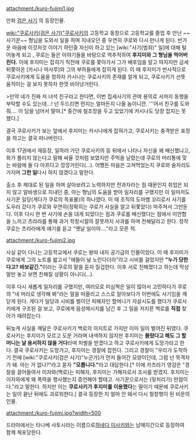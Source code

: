 attachment:/kuro-fujimi1.jpg

만화 [[검은 사기]] 의 등장인물.

[[wiki:"쿠로사키(검은 사기)"쿠로사키]]의 고등학교 동창으로 고등학교를 졸업 후 만난 ~~사기꾼~~ 형님을 도와서 일을 하며 지내오던 중 우연히 쿠로와 다시 만나게 된다. 반가운 마음에 이것저것 이야기 하던중 자신이 하고 있는 [wiki:"사기(범죄)" 일]에 대해 털어놓게 되고 , 쿠로는 들은 이야기들을 바탕으로 역추적하여 '''후지미와 그 형님을 먹어버린다.''' 이에 후지미는 잡히기 직전에 쿠로를 쫓아가서 그가 배후임을 알고 따지지만 금세 뒤쫓아온 [카시나 마사루]와 그의 부하들에게 잡히게 된다. 이 때 후지미가 반사적으로 쿠로사키에게 도움을 청하자 카시나는 쿠로사키의 존재를 알게 되고, 쿠로사키가 선뜻 움직이는 걸 보지 못하자 한껏 비아냥거린다.

>만약 네가 진짜 저 녀석 친구라고 한다면, 이번 집세사기의 관여 용의로 서까지 동행을 부탁할 수도 있는데…! 넌 두드리면 먼지는 얼마든지 나올 놈이니깐. '''어서 친구를 도와줘…. 이 담을 넘어서 말야.[* 중간에 철조망을 두고 있었기에 카시나도 당장 잡지는 못했다.]

결국 쿠로사키가 보는 앞에서 후지미는 카시나에게 잡혀가고, 쿠로사키는 충격받은 표정을 하고는 결국 떠나버린다.

이후 17권에서 재등장, 일하러 가던 쿠로사키의 등 뒤에서 나타나 자신을 왜 배신했냐고, 화가 풀리지 않는다고 말해 싸울 것처럼 보였지만 주먹을 날렸는데 쿠로의 머리통에 맞는 바람에 둘 다 아프다고 낑낑거린다(…). 어쨌든 마음은 고쳐먹었는지 쿠로와 술자리도 가지며 '''그런 일'''다시 하지 않겠다고 말한다.

출소 후 제대로 된 일을 하며 살아보려고 노력하지만 전과자라는 점 때문인지 취업은 되지 않고 알바생으로 지내던 중, 아는 형님의 도움을 받아 일자리를 구했지만 이 일마저도 사기꾼 일당(게다가 쿠로의 목표물)의 하나였다. 이 때 조직의 도마뱀 꼬리로서 사기를 도우러 갔다가 쿠로와 우연히(정확히는 쿠로가 사실을 알고 뒤쫓았다) 마주쳐서 그만둔다. 이후 다시 한 번 사기에 손을 대게 되었다는 점과 쿠로를 배신했다는 점에서 미안함을 느끼고 츠라라를 통해 과거 학창시절의 잘못까지 사과를 하며 전해달라고 한다. 정작 쿠로는 츠라라에게 얘기를 듣고 "옛날 일이야…."라고 모른 척.

attachment:/kuro-fujimi2.jpg

사실 같이 다니는 고등학교에서 쿠로는 왕따 내지 공기급의 인물이었다. 이 때 후지미가 쿠로에게 그의 노트를 밟고서 "애들이 널 노린다더라"라고 시비를 걸었지만 '''"누가 당한다고? 바보같긴."'''이라는 쿠로의 말을 듣자 질겁한다. 이후 서로 친해졌다고 하는데 막상 말만 놓고 보면 친해질 상황이 아니다(…).

이후 다시 새롭게 일자리를 구했지만, 여러모로 미심쩍은 일이 많아서 고민하다가 쿠로의 "네 머리로 생각해 봐"라는 말을 떠올리고 스스로 알아보다가 이번에도 사기임을 깨닫게 된다. 게다가 일당과 시비를 벌이던 피해자인 할머니가 자살시도를 했다가 쿠로사키에게 구조된 걸 보고, 쿠로에게 음성메시지를 남긴 후 그 일을 저지른 백로를 '''직접''' 찾아가 때려잡는다.

뒤늦게 사실을 깨달은 쿠로사키가 백로의 아지트로 가지만 이미 일이 벌어진 뒤였다. 쿠로사키는 후지미가 모르고 도운 거라며 내색하지 않지만 후지미는 '''몰랐다고 해도 그 할머니는 날 용서하지 않을 거다'''라며 처벌을 받겠다고 하고 쿠로사키에게 도망가라고 한다. 결국 쿠로사키는 도망가고, 후지미는 경찰에 잡힌다. 그리고 경찰이 "우리가 도착하기 전에 [wiki:"쿠로사키(검은 사기)"누군가]가 먼저 들어간 모양이던데, 그럼 넌 목격자가 돼. 아는 거 없나?"라고 묻자 '''"모릅니다."'''라고 대답한다.[* 이에 카츠라기 영감은 "경찰을 끌어들여서 이자와(백로)는 피해자, 후지미는 가해자로서 조사를 받겠지. 후지미는 이자와에게 왜 폭력을 행사했는지 증언해야 할테고. 사기꾼으로서는 (뒷처리가) 만점이다."라고 말한다. 하지만 이는 '''쿠로사키가 후지미를 이용했다'''는 말이기 때문에 쿠로사키는 일이 끝난 뒤에도 괴로워한다.] 결국 등장한 지 얼마 안 돼서 다시 철창행이 된 비운의 인물.

attachment:/kuro-fujimi.jpg?width=500

드라마에서는 타나베 사토시라는 이름으로[[하네다 미사키]]와는 남매지간으로 등장하여 함께 체포당한다.
